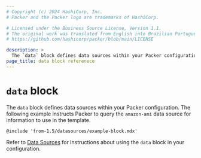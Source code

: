 ```yaml
---
# Copyright (c) 2024 HashiCorp, Inc.
# Packer and the Packer logo are trademarks of HashiCorp.

# Licensed under the Business Source License, Version 1.1.
# The original work was translated from English into Brazilian Portuguese.
# https://github.com/hashicorp/packer/blob/main/LICENSE

description: >
  The `data` block defines data sources within your Packer configuration. Learn how to configure `data` blocks.
page_title: data block referenece
---
```


# `data` block

The `data` block defines data sources within your Packer configuration. The following example instructs Packer to query the `amazon-ami` data source for information to use in the template.

`@include 'from-1.5/datasources/example-block.mdx'`

Refer to [Data Sources](/packer/docs/templates/hcl_templates/datasources) for instructions about using the `data` block in your configuration.
